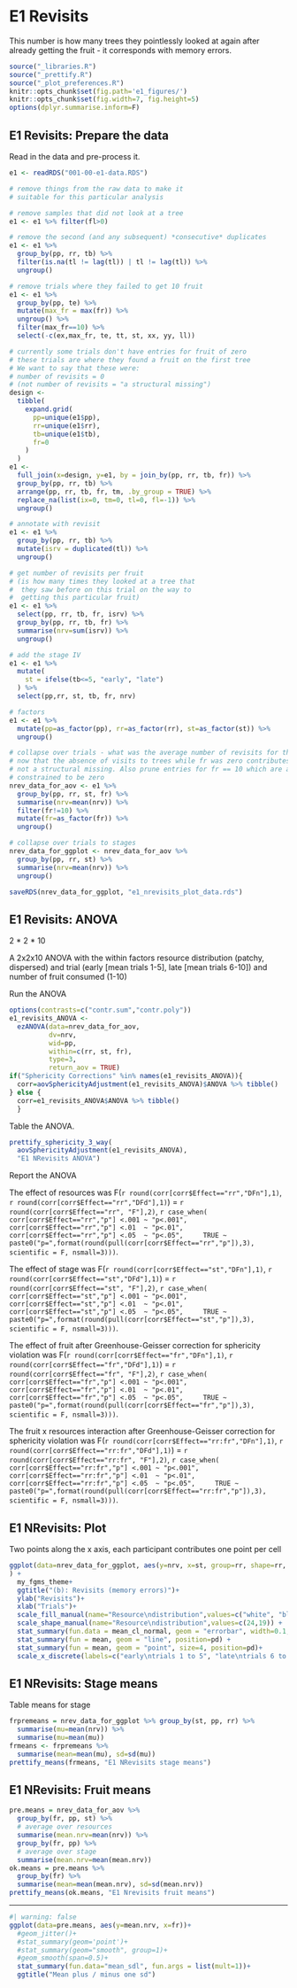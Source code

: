 # E1 Revisits

This number is how many trees they pointlessly looked at again after already getting the fruit - it corresponds with memory errors.

```r
source("_libraries.R")
source("_prettify.R")
source("_plot_preferences.R")
knitr::opts_chunk$set(fig.path='e1_figures/')
knitr::opts_chunk$set(fig.width=7, fig.height=5)
options(dplyr.summarise.inform=F)
```

## E1 Revisits: Prepare the data

Read in the data and pre-process it.

```r
e1 <- readRDS("001-00-e1-data.RDS")

# remove things from the raw data to make it 
# suitable for this particular analysis

# remove samples that did not look at a tree
e1 <- e1 %>% filter(fl>0)

# remove the second (and any subsequent) *consecutive* duplicates
e1 <- e1 %>% 
  group_by(pp, rr, tb) %>% 
  filter(is.na(tl != lag(tl)) | tl != lag(tl)) %>% 
  ungroup()

# remove trials where they failed to get 10 fruit
e1 <- e1 %>%
  group_by(pp, te) %>%
  mutate(max_fr = max(fr)) %>%
  ungroup() %>%
  filter(max_fr==10) %>% 
  select(-c(ex,max_fr, te, tt, st, xx, yy, ll))

# currently some trials don't have entries for fruit of zero
# these trials are where they found a fruit on the first tree
# We want to say that these were:
# number of revisits = 0 
# (not number of revisits = "a structural missing")
design <-
  tibble(
    expand.grid(
      pp=unique(e1$pp),
      rr=unique(e1$rr),
      tb=unique(e1$tb),
      fr=0
    )
  )
e1 <- 
  full_join(x=design, y=e1, by = join_by(pp, rr, tb, fr)) %>% 
  group_by(pp, rr, tb) %>% 
  arrange(pp, rr, tb, fr, tm, .by_group = TRUE) %>% 
  replace_na(list(ix=0, tm=0, tl=0, fl=-1)) %>% 
  ungroup()

# annotate with revisit
e1 <- e1 %>% 
  group_by(pp, rr, tb) %>% 
  mutate(isrv = duplicated(tl)) %>% 
  ungroup()  

# get number of revisits per fruit
# (is how many times they looked at a tree that 
#  they saw before on this trial on the way to 
#  getting this particular fruit)
e1 <- e1 %>% 
  select(pp, rr, tb, fr, isrv) %>% 
  group_by(pp, rr, tb, fr) %>% 
  summarise(nrv=sum(isrv)) %>% 
  ungroup()

# add the stage IV
e1 <- e1 %>% 
  mutate(
    st = ifelse(tb<=5, "early", "late")
  ) %>% 
  select(pp,rr, st, tb, fr, nrv)

# factors
e1 <- e1 %>% 
  mutate(pp=as_factor(pp), rr=as_factor(rr), st=as_factor(st)) %>% 
  ungroup()

# collapse over trials - what was the average number of revisits for this fruit,
# now that the absence of visits to trees while fr was zero contributes a zero
# not a structural missing. Also prune entries for fr == 10 which are all 
# constrained to be zero
nrev_data_for_aov <- e1 %>% 
  group_by(pp, rr, st, fr) %>% 
  summarise(nrv=mean(nrv)) %>% 
  filter(fr!=10) %>% 
  mutate(fr=as_factor(fr)) %>% 
  ungroup()

# collapse over trials to stages
nrev_data_for_ggplot <- nrev_data_for_aov %>% 
  group_by(pp, rr, st) %>% 
  summarise(nrv=mean(nrv)) %>% 
  ungroup()

saveRDS(nrev_data_for_ggplot, "e1_nrevisits_plot_data.rds")
```

## E1 Revisits: ANOVA

2 * 2 * 10

A 2x2x10 ANOVA with the within factors resource distribution (patchy, dispersed) and trial (early [mean trials 1-5], late [mean trials 6-10]) and number of fruit consumed (1-10) 

Run the ANOVA

```r
options(contrasts=c("contr.sum","contr.poly"))
e1_revisits_ANOVA <- 
  ezANOVA(data=nrev_data_for_aov,
          dv=nrv,
          wid=pp,
          within=c(rr, st, fr),
          type=3, 
          return_aov = TRUE)
if("Sphericity Corrections" %in% names(e1_revisits_ANOVA)){
  corr=aovSphericityAdjustment(e1_revisits_ANOVA)$ANOVA %>% tibble()
} else {
  corr=e1_revisits_ANOVA$ANOVA %>% tibble()  
  }
```

Table the ANOVA.

```r
prettify_sphericity_3_way(
  aovSphericityAdjustment(e1_revisits_ANOVA), 
  "E1 NRevisits ANOVA")
```

Report the ANOVA

The effect of resources was 
F(`r round(corr[corr$Effect=="rr","DFn"],1)`, 
  `r round(corr[corr$Effect=="rr","DFd"],1)`) = 
  `r round(corr[corr$Effect=="rr", "F"],2)`, 
  `r case_when(
    corr[corr$Effect=="rr","p"] <.001 ~ "p<.001",
    corr[corr$Effect=="rr","p"] <.01  ~ "p<.01",
    corr[corr$Effect=="rr","p"] <.05  ~ "p<.05",
    TRUE ~ paste0("p=",format(round(pull(corr[corr$Effect=="rr","p"]),3), scientific = F, nsmall=3)))`.

The effect of stage was 
F(`r round(corr[corr$Effect=="st","DFn"],1)`, 
  `r round(corr[corr$Effect=="st","DFd"],1)`) = 
  `r round(corr[corr$Effect=="st", "F"],2)`, 
  `r case_when(
    corr[corr$Effect=="st","p"] <.001 ~ "p<.001",
    corr[corr$Effect=="st","p"] <.01  ~ "p<.01",
    corr[corr$Effect=="st","p"] <.05  ~ "p<.05",
    TRUE ~ paste0("p=",format(round(pull(corr[corr$Effect=="st","p"]),3), scientific = F, nsmall=3)))`.

The effect of fruit after Greenhouse-Geisser correction for sphericity violation was 
F(`r round(corr[corr$Effect=="fr","DFn"],1)`, 
  `r round(corr[corr$Effect=="fr","DFd"],1)`) = 
  `r round(corr[corr$Effect=="fr", "F"],2)`, 
  `r case_when(
    corr[corr$Effect=="fr","p"] <.001 ~ "p<.001",
    corr[corr$Effect=="fr","p"] <.01  ~ "p<.01",
    corr[corr$Effect=="fr","p"] <.05  ~ "p<.05",
    TRUE ~ paste0("p=",format(round(pull(corr[corr$Effect=="fr","p"]),3), scientific = F, nsmall=3)))`.

The fruit x resources interaction after Greenhouse-Geisser correction for sphericity violation was 
F(`r round(corr[corr$Effect=="rr:fr","DFn"],1)`, 
  `r round(corr[corr$Effect=="rr:fr","DFd"],1)`) = 
  `r round(corr[corr$Effect=="rr:fr", "F"],2)`, 
  `r case_when(
    corr[corr$Effect=="rr:fr","p"] <.001 ~ "p<.001",
    corr[corr$Effect=="rr:fr","p"] <.01  ~ "p<.01",
    corr[corr$Effect=="rr:fr","p"] <.05  ~ "p<.05",
    TRUE ~ paste0("p=",format(round(pull(corr[corr$Effect=="rr:fr","p"]),3), scientific = F, nsmall=3)))`.

## E1 NRevisits: Plot

Two points along the x axis, each participant contributes one point per cell

```r
ggplot(data=nrev_data_for_ggplot, aes(y=nrv, x=st, group=rr, shape=rr, fill=rr)
) +
  my_fgms_theme+
  ggtitle("(b): Revisits (memory errors)")+
  ylab("Revisits")+
  xlab("Trials")+
  scale_fill_manual(name="Resource\ndistribution",values=c("white", "black")) +
  scale_shape_manual(name="Resource\ndistribution",values=c(24,19)) +
  stat_summary(fun.data = mean_cl_normal, geom = "errorbar", width=0.1, position=pd) +
  stat_summary(fun = mean, geom = "line", position=pd) + 
  stat_summary(fun = mean, geom = "point", size=4, position=pd)+
  scale_x_discrete(labels=c("early\ntrials 1 to 5", "late\ntrials 6 to 10"))
```

## E1 NRevisits: Stage means

Table means for stage

```r
frpremeans = nrev_data_for_ggplot %>% group_by(st, pp, rr) %>%
  summarise(mu=mean(nrv)) %>% 
  summarise(mu=mean(mu))  
frmeans <- frpremeans %>% 
  summarise(mean=mean(mu), sd=sd(mu))
prettify_means(frmeans, "E1 NRevisits stage means")
```


## E1 NRevisits: Fruit means

```r
pre.means = nrev_data_for_aov %>% 
  group_by(fr, pp, st) %>% 
  # average over resources
  summarise(mean.nrv=mean(nrv)) %>% 
  group_by(fr, pp) %>% 
  # average over stage
  summarise(mean.nrv=mean(mean.nrv))
ok.means = pre.means %>% 
  group_by(fr) %>% 
  summarise(mean=mean(mean.nrv), sd=sd(mean.nrv))
prettify_means(ok.means, "E1 Nrevisits fruit means")
```


---


```r
#| warning: false
ggplot(data=pre.means, aes(y=mean.nrv, x=fr))+
  #geom_jitter()+
  #stat_summary(geom='point')+
  #stat_summary(geom="smooth", group=1)+
  #geom_smooth(span=0.5)+
  stat_summary(fun.data="mean_sdl", fun.args = list(mult=1))+
  ggtitle("Mean plus / minus one sd")
```










